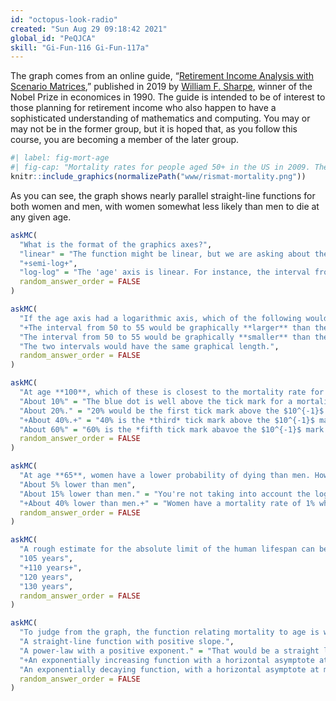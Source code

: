 ```yaml
---
id: "octopus-look-radio"
created: "Sun Aug 29 09:18:42 2021"
global_id: "PeQJCA"
skill: "Gi-Fun-116 Gi-Fun-117a"
---
```


The graph comes from an online guide, "[Retirement Income Analysis with Scenario Matrices](https://www.google.com/url?sa=t&rct=j&q=&esrc=s&source=web&cd=&cad=rja&uact=8&ved=2ahUKEwjV14e21uvyAhWEWM0KHYH0B3IQFnoECAIQAQ&url=https%3A%2F%2Fweb.stanford.edu%2F~wfsharpe%2FRISMAT%2FRIAbook.pdf&usg=AOvVaw0kJUUtB0udSRFDkYLK_PB7)," published in 2019 by [William F. Sharpe](https://en.wikipedia.org/wiki/William_F._Sharpe), winner of the Nobel Prize in economices in 1990. The guide is intended to be of interest to those planning for retirement income who also happen to have a sophisticated understanding of mathematics and computing. You may or may not be in the former group, but it is hoped that, as you follow this course, you are becoming a member of the later group.

```r
#| label: fig-mort-age
#| fig-cap: "Mortality rates for people aged 50+ in the US in 2009. The mortality rate is the probability of dying in one year. It is shown here as a function of age and sex."
knitr::include_graphics(normalizePath("www/rismat-mortality.png"))
```

As you can see, the graph shows nearly parallel straight-line functions for both women and men, with women somewhat less likely than men to die at any given age. 

```r
askMC(
  "What is the format of the graphics axes?",
  "linear" = "The function might be linear, but we are asking about the coordinate axes?",
  "+semi-log+",
  "log-log" = "The 'age' axis is linear. For instance, the interval from 50 to 55 is just as long on the axis as is the interval from 95 to 100.",
  random_answer_order = FALSE
)
```

```r
askMC(
  "If the age axis had a logarithmic axis, which of the following would be true?",
  "+The interval from 50 to 55 would be graphically **larger** than the interval from 95 to 100.+",
  "The interval from 50 to 55 would be graphically **smaller** than the interval from 95 to 100.",
  "The two intervals would have the same graphical length.",
  random_answer_order = FALSE
)
```

```r
askMC(
  "At age **100**, which of these is closest to the mortality rate for men?",
  "About 10%" = "The blue dot is well above the tick mark for a mortality of $10^{-1}$.",
  "About 20%." = "20% would be the first tick mark above the $10^{-1}$ mark.",
  "+About 40%.+" = "40% is the *third* tick mark above the $10^{-1}$ mark.",
  "About 60%" = "60% is the *fifth tick mark abavoe the $10^{-1}$ mark.",
  random_answer_order = FALSE
)
```

```r
askMC(
  "At age **65**, women have a lower probability of dying than men. How much lower, proportionately?",
  "About 5% lower than men",
  "About 15% lower than men." = "You're not taking into account the log scale of the vertical axis.",
  "+About 40% lower than men.+" = "Women have a mortality rate of 1% while the rate for men is just under 2%.",
  random_answer_order = FALSE
)
```

```r
askMC(
  "A rough estimate for the absolute limit of the human lifespan can be made by extrapolating the lines out to a mortality of 100%. This extrapolation would be statistically uncertain, and the pattern might change in the future either up or down, but let's ignore that for now and simply extrapolate simply a line fitting the data from age 50 to 100. Which of these is the estimate made in that way for the absolute limit of the human lifespan?", 
  "105 years",
  "+110 years+",
  "120 years",
  "130 years",
  random_answer_order = FALSE
)
```

```r
askMC(
  "To judge from the graph, the function relating mortality to age is which of the following?",
  "A straight-line function with positive slope.",
  "A power-law with a positive exponent." = "That would be a straight line on log-log axes.",
  "+An exponentially increasing function with a horizontal asymptote at mortality = 0.+" = "A straight-line on semi-log axes---what we have here---is diagnostic of an exponential function. The function value would go to zero for age = $- \\infty$, but that mathematical fact is hardly relevant to human lifespan.",
  "An exponentially decaying function, with a horizontal asymptote at mortality = 100%.",
  random_answer_order = FALSE
)
```

